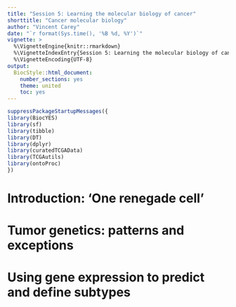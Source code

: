 ```yaml
---
title: "Session 5: Learning the molecular biology of cancer"
shorttitle: "Cancer molecular biology"
author: "Vincent Carey"
date: "`r format(Sys.time(), '%B %d, %Y')`"
vignette: >
  %\VignetteEngine{knitr::rmarkdown}
  %\VignetteIndexEntry{Session 5: Learning the molecular biology of cancer}
  %\VignetteEncoding{UTF-8}
output:
  BiocStyle::html_document:
    number_sections: yes
    theme: united
    toc: yes
---
```


```r
suppressPackageStartupMessages({
library(BiocYES)
library(sf)
library(tibble)
library(DT)
library(dplyr)
library(curatedTCGAData)
library(TCGAutils)
library(ontoProc)
})
```

# Introduction: 'One renegade cell'

# Tumor genetics: patterns and exceptions

# Using gene expression to predict and define subtypes


